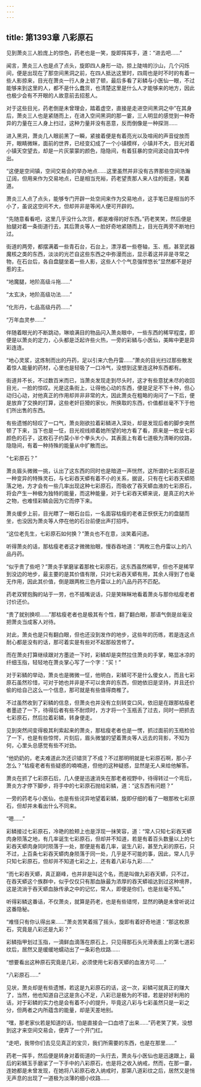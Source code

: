 ```yaml
---
---
---
```

title: 第1393章 八彩原石
---



见到萧炎三人脸庞上的惊色，药老也是一笑，旋即挥挥手，道：“进去吧……”

闻言，萧炎三人也是点了点头，旋即四人身形一动，掠上陡啃的沙山，几个闪烁间，便是出现在了那空间黑洞之前，在四人抵达这里时，四周也是时不时的有着一些人影掠来，目光在萧炎一行人身上顿了顿，最后多看了彩鳞与小医仙一眼，不过能够来到这里的人，都不是什么蠢货，也清楚这里是什么人才能够来的地方，因此也极少会有不开眼的人故意前去招惹人。

对于这些目光，药老倒是未曾理会，踏着虚空，直接是走进空间黑洞之中”在其身后，萧炎三人也是紧随而上，在进入空间黑洞的那一霎，三人明显的感觉到一种奇异的力量在三人身上扫过，这种力量并没有恶意，反而倒像是一种探测……

进入黑洞，萧炎几人眼前黑了一瞬，紧接着便是有着亮光以及喧闹的声音绽放而开，眼睛微眯，面前的世界，已经变幻成了一个小镇模样，小镇并不大，目光对着小镇天空望去，却是一片灰蒙蒙的颜色，隐隐间，有着狂暴的空间波动自其中传出。

“这便是空间镇，空间交易会的举办地点……这里虽然并非没有古界那些空间浩瀚辽阔，但用来作为交易地点，已是相当充裕，药老望责那人来人往的街道，笑着道。

萧炎三人点了点头，能够专门开辟一处空间来作为交易地点，这手笔已是相当的不小了，虽说这空间不大，但却并非是等闲人便可开辟的。

“先随意看看吧，这里几乎没什么次货，都是难得的好东西。”药老笑笑，然后便是抬腿对着一条街道行去，其后萧炎等人一脸好奇地紧随而上，目光在两旁不断地扫过。

街道的两旁，都摆满着一些青石台，石台上，漂浮着一些卷轴，玉、瓶，甚至武器魔核之类的东西，淡淡的光芒自这些东西之中弥漫而出，显示着这并非是寻常之物，在石台后，各自盘腿坐着一些人影，这些人个个气息强悍悠长”显然都不是好惹的主。

“地魔腿，地阶高级斗拖……”

“太玄决，地阶高级功法……”

“化形丹，七品高级丹药……”

“万年血灵参……”

伴随着眼光的不断跳动，琳琅满目的物品闪入萧炎眼中，一些东西的稀罕程度，即便是以萧炎的定力，心头都是泛起许些火热，一旁的彩鳞与小医仙，美眸中更是异彩连连。

“地心灵浆，这炼制而出的丹药，足以引来六色丹雷……”萧炎的目光扫过那些散发着惊人能量的药材，心里也是轻吸了一口冷气，没想到这里连这种东西都有。

街道并不长，不过数百米而已，当萧炎发现走到尽头时，这才有些意犹未尽的收回目光，一脸的惊叹。光是这条街上，让得他心动的东西，便是足足不下十种，但心动归心动，对他真正的作用却并非非常的大，因此萧炎在粗略的询问了一下后，便是放弃了交换的打算，这些老奸巨猾的家伙，所换取的东西，价值都丝毫不下于他们所出售的东西。

有些遗憾的轻叹了一口气，萧炎刚欲拉着彩鳞进入深处，却是发现后者的脚步突然顿了下来，当下也是一怔，目光视线顺着她所望的地方看了看，原来是一枚呈七彩颜色的石子，这枚石子约莫小半个拳头大小，其表面上有着七道极为清晰的纹路，隐隐间，有着一种持殊的能量从中扩散而出。

“七彩原石？”

萧炎眉头微微一挑，认出了这东西的同时也是暗道一声恍然，这所谓的七彩原石是一种变异的特殊灵石，与七彩吞天蟒有着不小的关系，据说，只有在七彩吞天蟒陨落之地，方才会有一些几率出现这种七彩原石，而吸收了吞天蟒血液的七彩原石，将会产生一种极为独特的能量，而这种能量，对于七彩吞天蟒来说，是真正的大补之物，也难怪彩鳞会因为它而停下来。

萧炎缓步上前，目光瞟了一眼石台后，一名面容枯瘦的老者正恹恹无力的盘腿而坐，也没因为萧炎等人停在他的石台前便出声打招呼。

“这位老先生，七彩原石如何换？”萧炎也不在意，淡笑着问道。

听得萧炎的话，那枯瘦老者这才微微抬眼，慢吞吞地道：“两枚三色丹雷以上的八品丹药。

“似乎贵了些吧？”萧炎手掌磨挲着那枚七彩原石，这东西虽然稀罕，但也不是稀罕到没边的地步，最主要的是其价值有限，只对七彩吞天蟒有用，其余人得到了也毫无作用，因此其价值，倒是跟两枚三色丹雷以上的八品丹药不匹配。

药老双臂抱胸的站于一劳，也不插嘴说话，只是笑眯眯地看着萧炎与那你枯瘦老者讨价还价。

“贵了就别换呗……”那枯瘦老者也是极其有个性，翻了翻白眼，那语气倒是丝毫没把萧炎当成客人对待。

对此，萧炎也是只有翻白眼，但也还没到发作的地步，这些年的历练，若是连这点耐心都是没有的话，那可着实是有些对不起那般苦修了。

而在萧炎打算继续跟对方墨迹一下时，彩鳞却是突然拉住萧炎的手掌，略显冰凉的纤细玉指，轻轻地在萧炎掌心写了一个字：“买！”

对于彩鳞的举动，萧炎也是微微一怔，他明白，彩鳞可不是什么傻女人，而且七彩原石虽然珍惜，可对于她也并非是不可以舍弃的东西，但她依旧是坚持，并且还价偷的给自己这么一个信息，那可就是有些值得商椎了。

不过虽然收到了彩鳞的信息，但萧炎也并没有立刻转变口风，依旧是在跟那枯瘦老者墨迹了一下，待得后者有些不耐烦时，方才将一个玉瓶丢了过去，同时一把抓去七彩原石，然后拉着彩鳞，转身便走。

见到突然间变得极其利索起来的萧炎，那枯瘦老者也是一愣，抓过面前的玉瓶检验了一下，也是有些惊愕，片刻后，眉头微皱的望着萧炎等人远去的背影，不知为何，心里头总感觉有些不对劲。

“他奶奶的，老夫难道此次还识错货了不成？不过那明明就是七彩原石啊，那小子怎么？”枯瘦老者有些疑惑的喃喃道，但他的这种疑惑，显然是无人来给他解答。

萧炎在抓了七彩原石后，几人便是迅速消失在那老者视野中，待得转过一个弯后，萧炎方才停下脚步，将手中的七彩原石抛给彩鳞，道：“这东西有问题？”

一旁的药老与小医仙，也是有些诧异地望着彩鳞，旋即仔细的看了一眼那枚七彩原石，但却并未看出什么不同来。

“嗯……”

彩鳞接过七彩原石，冷艳的脸颊上也是浮现一抹笑容，道：“常人只知七彩吞天蟒肉身陨落之地，有几率诞生七彩原石，但却并不知道，若是有着百头数量以上的七彩吞天蟒肉身同时陨落于一处，那便是有着几率，诞生八彩，甚至九彩的原石，只不过，上百条七彩吞天蟒肉身陨落于同一处，几乎是不可能的事，因此，常人几乎只知七彩原石，但却并不知道七彩之上，还有着八彩与九彩……”

“而七彩吞天蟒，真正巅峰，也并非是叫这个名，而是叫做九彩吞天蟒，只不过，在吞天蟒这个族群中，似乎仅仅只有那血脉最为浓厚的吞天蟒祖达到过这种境界，这是流淌于吞天蟒血脉传承之中的记忆，常人，即便是你们，也是丝毫不知。”

听得彩鳞这番话，不仅萧炎，就算是药老，也是有些错愕，显然的确是未曾听说过这番隐秘。

“难怪只有你认得出来……”萧炎苦笑着摇了摇头，旋即有着好奇地道：“那这枚原石，究竟是八彩还是九彩？”

彩鳞指甲划过玉指，一滴鲜血滴落在原石上，只见得那石头光滑表面上的第七道彩纹后，居然又是缓缓地蠕动出了一条彩色纹路……

“想要看出这种原石究竟是几彩，必须使用七彩吞天蟒的血液方可……”

“八彩原石……”

见状，萧炎却是有些遗憾，若这是九彩原石的话，这一次，彩鳞可就真正的赚大了，当然，他也知道自己这是贪心不足，八彩已是极为的不错，若是好好利用的话，对于彩鳞的实力也是会有着不小的提升，毕竟这八彩与七彩虽然只是一彩之分，但两者之内所蕴含的能量，却是天差地别。

“嘿，那老家伙若是知道的话，怕是直接会一口血喷了出来……”药老笑了笑，没想到这才来空间交易会，便弄了一个开门红。

“走吧，我带你们去见见真正的宝贝，我们所需要的东西，也是在那里……”

药老一挥手，然后便是转身对着街道的一头行去，萧炎与小医仙也是迅速跟上，最后的彩鳞玉手磨挲了一下手中的八彩原石，也是将之收入纳戒，然而，在那一霎，连她都是未曾发现，在她将八彩原石收入纳戒时，那第八道彩纹之后，居然又是悄无声息的出现了一道极为淡薄的细小纹路……